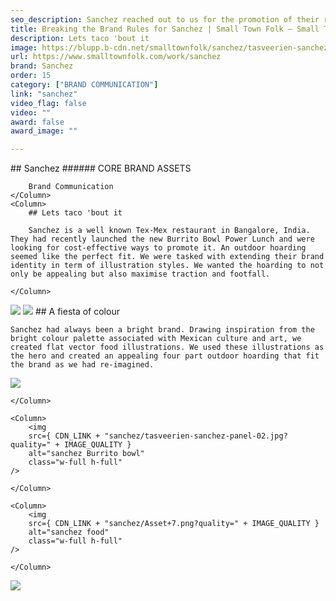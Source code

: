 ```yaml
---
seo_description: Sanchez reached out to us for the promotion of their recently launched Burrito Bowl Power Lunch.  An outdoor hoarding seemed like the perfect fit with maximum traction and footfall.
title: Breaking the Brand Rules for Sanchez | Small Town Folk — Small Town Folk
description: Lets taco 'bout it 
image: https://blupp.b-cdn.net/smalltownfolk/sanchez/tasveerien-sanchez-cover-desktop-03.jpg?quality=80
url: https://www.smalltownfolk.com/work/sanchez
brand: Sanchez  
order: 15
category: ["BRAND COMMUNICATION"]
link: "sanchez"
video_flag: false
video: ""
award: false
award_image: ""

---
```


<Column2>
    <Column>
        ## Sanchez
        ###### CORE BRAND ASSETS

        Brand Communication
    </Column>
    <Column>  
        ## Lets taco 'bout it 
        
        Sanchez is a well known Tex-Mex restaurant in Bangalore, India. They had recently launched the new Burrito Bowl Power Lunch and were looking for cost-effective ways to promote it. An outdoor hoarding seemed like the perfect fit. We were tasked with extending their brand identity in term of illustration styles. We wanted the hoarding to not only be appealing but also maximise traction and footfall.

    </Column>
</Column2>

<Column>
    <img
        src={ CDN_LINK + "sanchez/tasveerien-sanchez-bowl-desktop-03.jpg?quality=" + IMAGE_QUALITY }
        alt="sanchez bowl"
        class="w-full h-full"
    />
    
</Column>

<Column>
    <img
        src={ CDN_LINK + "sanchez/tasveerien-sanchez-elements.jpg?quality=" + IMAGE_QUALITY }
        alt="sanchez elements"
        class="w-full h-full"
    />
     
</Column>

<Column>
    ## A fiesta of colour

    Sanchez had always been a bright brand. Drawing inspiration from the bright colour palette associated with Mexican culture and art, we created flat vector food illustrations. We used these illustrations as the hero and created an appealing four part outdoor hoarding that fit the brand as we had re-imagined.
</Column>

<Column3>
    <Column>
        <img
        src={ CDN_LINK + "sanchez/Asset+9.png?quality=" + IMAGE_QUALITY }
        alt="sanchez food illustrations"
        class="w-full h-full"
    />
     
    </Column>

    <Column>
        <img
        src={ CDN_LINK + "sanchez/tasveerien-sanchez-panel-02.jpg?quality=" + IMAGE_QUALITY }
        alt="sanchez Burrito bowl"
        class="w-full h-full"
    />
    
    </Column>

    <Column>
        <img
        src={ CDN_LINK + "sanchez/Asset+7.png?quality=" + IMAGE_QUALITY }
        alt="sanchez food"
        class="w-full h-full"
    />
    
    </Column>
</Column3>

<Column>
    <img
        src={ CDN_LINK + "sanchez/tasveerien-sanchez-full-desktop-2.jpg?quality=" + IMAGE_QUALITY }
        alt="sanchez full"
        class="w-full h-full"
    />
    
</Column>
